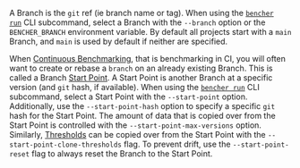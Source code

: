 A Branch is the `git` ref (ie branch name or tag).
When using the <code><a href="/docs/explanation/bencher-run/">bencher run</a></code> CLI subcommand,
select a Branch with the `--branch` option or the `BENCHER_BRANCH` environment variable.
By default all projects start with a `main` Branch, and
`main` is used by default if neither are specified.

When [Continuous Benchmarking][continuous benchmarking], that is benchmarking in CI,
you will often want to create or rebase a `branch` on an already existing Branch.
This is called a Branch [Start Point][start point].
A Start Point is another Branch at a specific version (and `git` hash, if available).
When using the <code><a href="/docs/explanation/bencher-run/">bencher run</a></code> CLI subcommand,
select a Start Point with the `--start-point` option.
Additionally, use the `--start-point-hash` option to specify a specific `git` hash for the Start Point.
The amount of data that is copied over from the Start Point is controlled with the `--start-point-max-versions` option.
Similarly, [Thresholds][thresholds] can be copied over from the Start Point with the `--start-point-clone-thresholds` flag.
To prevent drift, use the `--start-point-reset` flag to always reset the Branch to the Start Point.

[continuous benchmarking]: /docs/explanation/continuous-benchmarking/
[start point]: /docs/explanation/benchmarking/#start-point
[thresholds]: /docs/explanation/thresholds/
